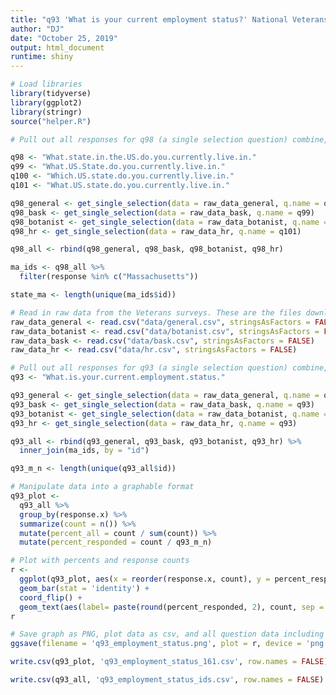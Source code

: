 ```yaml
---
title: "q93 'What is your current employment status?' National Veterans"
author: "DJ"
date: "October 25, 2019"
output: html_document
runtime: shiny
---
```


```r
# Load libraries
library(tidyverse)
library(ggplot2)
library(stringr)
source("helper.R")
```

```r
# Pull out all responses for q98 (a single selection question) combine, then determine 'question n' (subsequent q are labeled for convenience, do not respond to survey q#)

q98 <- "What.state.in.the.US.do.you.currently.live.in."
q99 <- "What.US.State.do.you.currently.live.in."
q100 <- "Which.US.state.do.you.currently.live.in."
q101 <- "What.US.state.do.you.currently.live.in."

q98_general <- get_single_selection(data = raw_data_general, q.name = q98)
q98_bask <- get_single_selection(data = raw_data_bask, q.name = q99)
q98_botanist <- get_single_selection(data = raw_data_botanist, q.name = q100)
q98_hr <- get_single_selection(data = raw_data_hr, q.name = q101)

q98_all <- rbind(q98_general, q98_bask, q98_botanist, q98_hr)

ma_ids <- q98_all %>% 
  filter(response %in% c("Massachusetts"))

state_ma <- length(unique(ma_ids$id))
```

```r
# Read in raw data from the Veterans surveys. These are the files downloaded from survey monkey saved as a .csv
raw_data_general <- read.csv("data/general.csv", stringsAsFactors = FALSE)
raw_data_botanist <- read.csv("data/botanist.csv", stringsAsFactors = FALSE)
raw_data_bask <- read.csv("data/bask.csv", stringsAsFactors = FALSE)
raw_data_hr <- read.csv("data/hr.csv", stringsAsFactors = FALSE)
```

```r
# Pull out all responses for q93 (a single selection question) combine, then determine 'question n'
q93 <- "What.is.your.current.employment.status."

q93_general <- get_single_selection(data = raw_data_general, q.name = q93)
q93_bask <- get_single_selection(data = raw_data_bask, q.name = q93)
q93_botanist <- get_single_selection(data = raw_data_botanist, q.name = q93)
q93_hr <- get_single_selection(data = raw_data_hr, q.name = q93)

q93_all <- rbind(q93_general, q93_bask, q93_botanist, q93_hr) %>%
  inner_join(ma_ids, by = "id")

q93_m_n <- length(unique(q93_all$id))
```


```r
# Manipulate data into a graphable format
q93_plot <- 
  q93_all %>%
  group_by(response.x) %>%
  summarize(count = n()) %>%
  mutate(percent_all = count / sum(count)) %>%
  mutate(percent_responded = count / q93_m_n)
```

```r
# Plot with percents and response counts
r <- 
  ggplot(q93_plot, aes(x = reorder(response.x, count), y = percent_responded)) +
  geom_bar(stat = 'identity') +
  coord_flip() +
  geom_text(aes(label= paste(round(percent_responded, 2), count, sep = "***")))
r
```

```r
# Save graph as PNG, plot data as csv, and all question data including response IDs as csv (save question n and N at end of plot file as "_x.x")
ggsave(filename = 'q93_employment_status.png', plot = r, device = 'png')

write.csv(q93_plot, 'q93_employment_status_161.csv', row.names = FALSE)

write.csv(q93_all, 'q93_employment_status_ids.csv', row.names = FALSE)
```
